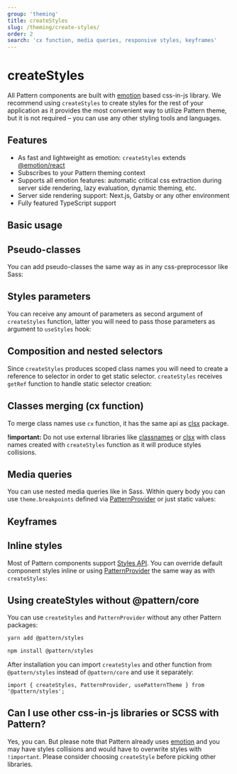 ```yaml
---
group: 'theming'
title: createStyles
slug: /theming/create-styles/
order: 2
search: 'cx function, media queries, responsive styles, keyframes'
---
```



# createStyles

All Pattern components are built with [emotion](https://emotion.sh/) based css-in-js library.
We recommend using `createStyles` to create styles for the rest of your application
as it provides the most convenient way to utilize Pattern theme, but it is not required
– you can use any other styling tools and languages.

## Features

- As fast and lightweight as emotion: `createStyles` extends [@emotion/react](https://emotion.sh/docs/@emotion/react)
- Subscribes to your Pattern theming context
- Supports all emotion features: automatic critical css extraction during server side rendering, lazy evaluation, dynamic theming, etc.
- Server side rendering support: Next.js, Gatsby or any other environment
- Fully featured TypeScript support

## Basic usage

<Demo data={CreateStylesDemos.createStylesBasics} />

## Pseudo-classes

You can add pseudo-classes the same way as in any css-preprocessor like Sass:

<Demo data={CreateStylesDemos.createStylesPseudo} />

## Styles parameters

You can receive any amount of parameters as second argument of `createStyles` function,
latter you will need to pass those parameters as argument to `useStyles` hook:

<Demo data={CreateStylesDemos.createStylesParameters} />

## Composition and nested selectors

Since `createStyles` produces scoped class names you will need to create a reference to selector
in order to get static selector. `createStyles` receives `getRef` function to handle static selector creation:

<Demo data={CreateStylesDemos.createStylesComposition} />

## Classes merging (cx function)

To merge class names use `cx` function, it has the same api as [clsx](https://www.npmjs.com/package/clsx) package.

**!important:** Do not use external libraries like [classnames](https://www.npmjs.com/package/classnames)
or [clsx](https://www.npmjs.com/package/clsx) with class names created with `createStyles` function
as it will produce styles collisions.

<Demo data={CreateStylesDemos.createStylesCx} />

## Media queries

You can use nested media queries like in Sass. Within query body you can use `theme.breakpoints`
defined via [PatternProvider](/theming/extend-theme/#breakpoints) or just static values:

<Demo data={CreateStylesDemos.createStylesMedia} />

## Keyframes

<Demo data={CreateStylesDemos.createStylesKeyframes} />

## Inline styles

Most of Pattern components support [Styles API](/theming/styles-api/).
You can override default component styles inline or using [PatternProvider](/theming/pattern-provider/)
the same way as with `createStyles`:

<Demo data={TabsDemos.stylesApi} />

## Using createStyles without @pattern/core

You can use `createStyles` and `PatternProvider` without any other Pattern packages:

```bash
yarn add @pattern/styles

npm install @pattern/styles
```

After installation you can import `createStyles` and other function from `@pattern/styles` instead of `@pattern/core` and use it separately:

```tsx
import { createStyles, PatternProvider, usePatternTheme } from '@pattern/styles';
```

## Can I use other css-in-js libraries or SCSS with Pattern?

Yes, you can. But please note that Pattern already uses [emotion](https://emotion.sh/) and you may
have styles collisions and would have to overwrite styles with `!important`. Please consider
choosing `createStyle` before picking other libraries.
